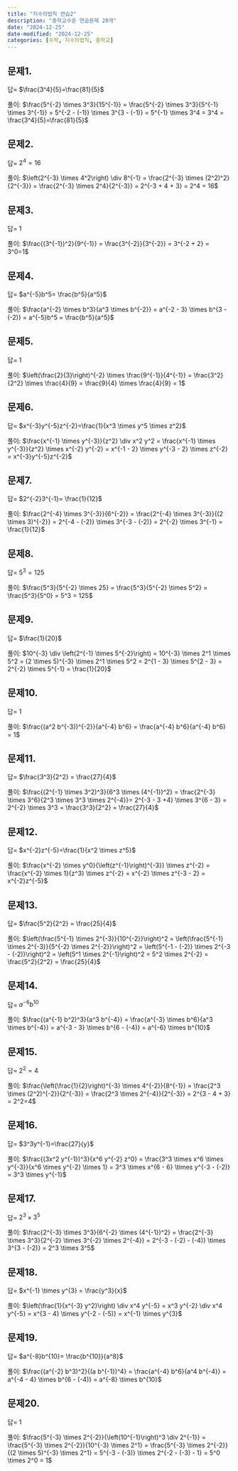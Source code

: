 ```yaml
---
title: "지수의법칙 연습2"
description: "중학교수준 연습문제 20개"
date: "2024-12-25"
date-modified: "2024-12-25"
categories: [수학, 지수의법칙, 중학교]
---
```


## 문제1.

::: {.callout-note title="$\\frac{5^{-2} \\times 3^3}{15^{-1}} = ?$" collapse="true" appearance="minimal"}
답= $\frac{3^4}{5}=\frac{81}{5}$

풀이: $\frac{5^{-2} \times 3^3}{15^{-1}} = \frac{5^{-2} \times 3^3}{5^{-1} \times 3^{-1}} = 5^{-2 - (-1)} \times 3^{3 - (-1)} = 5^{-1} \times 3^4 = 3^4 = \frac{3^4}{5}=\frac{81}{5}$
:::

## 문제2.

::: {.callout-note title="$\\left(2^{-3} \\times 4^2\\right) \\div 8^{-1} = ?$" collapse="true" appearance="minimal"}
답= $2^4 = 16$

풀이: $\left(2^{-3} \times 4^2\right) \div 8^{-1} = \frac{2^{-3} \times (2^2)^2}{2^{-3}} = \frac{2^{-3} \times 2^4}{2^{-3}} = 2^{-3 + 4 + 3} = 2^4 = 16$
:::

## 문제3.

::: {.callout-note title="$\\frac{(3^{-1})^2}{9^{-1}} = ?$" collapse="true" appearance="minimal"}
답= $1$

풀이: $\frac{(3^{-1})^2}{9^{-1}} = \frac{3^{-2}}{3^{-2}} = 3^{-2 + 2} = 3^0=1$
:::

## 문제4.

::: {.callout-note title="$\\frac{a^{-2} \\times b^3}{a^3 \\times b^{-2}} = ?$" collapse="true" appearance="minimal"}
답= $a^{-5}b^5= \frac{b^5}{a^5}$

풀이: $\frac{a^{-2} \times b^3}{a^3 \times b^{-2}} = a^{-2 - 3} \times b^{3 - (-2)} = a^{-5}b^5 = \frac{b^5}{a^5}$
:::

## 문제5.

::: {.callout-note title="$\\left(\\frac{2}{3}\\right)^{-2} \\times \\frac{9^{-1}}{4^{-1}} = ?$" collapse="true" appearance="minimal"}
답= $1$

풀이: $\left(\frac{2}{3}\right)^{-2} \times \frac{9^{-1}}{4^{-1}} = \frac{3^2}{2^2} \times \frac{4}{9} = \frac{9}{4} \times \frac{4}{9} = 1$
:::

## 문제6.

::: {.callout-note title="$\\frac{x^{-1} \\times y^{-3}}{z^2} \\div x^2 y^2 = ?$" collapse="true" appearance="minimal"}
답= $x^{-3}y^{-5}z^{-2}=\frac{1}{x^3 \times y^5 \times z^2}$

풀이: $\frac{x^{-1} \times y^{-3}}{z^2} \div x^2 y^2 = \frac{x^{-1} \times y^{-3}}{z^2} \times x^{-2} y^{-2} = x^{-1 - 2} \times y^{-3 - 2} \times z^{-2} = x^{-3}y^{-5}z^{-2}$
:::

## 문제7.

::: {.callout-note title="$\\frac{2^{-4} \\times 3^{-3}}{6^{-2}} = ?$" collapse="true" appearance="minimal"}
답= $2^{-2}3^{-1}= \frac{1}{12}$

풀이: $\frac{2^{-4} \times 3^{-3}}{6^{-2}} = \frac{2^{-4} \times 3^{-3}}{(2 \times 3)^{-2}} = 2^{-4 - (-2)} \times 3^{-3 - (-2)} = 2^{-2} \times 3^{-1} = \frac{1}{12}$
:::

## 문제8.

::: {.callout-note title="$\\frac{5^3}{5^{-2} \\times 25} = ?$" collapse="true" appearance="minimal"}
답= $5^3 = 125$

풀이: $\frac{5^3}{5^{-2} \times 25} = \frac{5^3}{5^{-2} \times 5^2} = \frac{5^3}{5^0} = 5^3 = 125$
:::

## 문제9.

::: {.callout-note title="$10^{-3} \\div \\left(2^{-1} \\times 5^{-2}\\right) = ?$" collapse="true" appearance="minimal"}
답= $\frac{1}{20}$

풀이: $10^{-3} \div \left(2^{-1} \times 5^{-2}\right) = 10^{-3} \times 2^1 \times 5^2 = (2 \times 5)^{-3} \times 2^1 \times 5^2 = 2^{1 - 3} \times 5^{2 - 3} = 2^{-2} \times 5^{-1} = \frac{1}{20}$
:::

## 문제10.

::: {.callout-note title="$\\frac{(a^2 b^{-3})^{-2}}{a^{-4} b^6} = ?$" collapse="true" appearance="minimal"}
답= $1$

풀이: $\frac{(a^2 b^{-3})^{-2}}{a^{-4} b^6} = \frac{a^{-4} b^6}{a^{-4} b^6} = 1$
:::

## 문제11.

::: {.callout-note title="$\\frac{(2^{-1} \\times 3^2)^3}{6^3 \\times (4^{-1})^2} = ?$" collapse="true" appearance="minimal"}
답= $\frac{3^3}{2^2} = \frac{27}{4}$

풀이: $\frac{(2^{-1} \times 3^2)^3}{6^3 \times (4^{-1})^2} = \frac{2^{-3} \times 3^6}{2^3 \times 3^3 \times 2^{-4}}= 2^{-3 - 3 +4} \times 3^{6 - 3} = 2^{-2} \times 3^3 = \frac{3^3}{2^2} = \frac{27}{4}$
:::

## 문제12.

::: {.callout-note title="$\\frac{x^{-2} \\times y^0}{\\left(z^{-1}\\right)^{-3}} \\times z^{-2} = ?$" collapse="true" appearance="minimal"}
답= $x^{-2}z^{-5}=\frac{1}{x^2 \times z^5}$

풀이: $\frac{x^{-2} \times y^0}{\left(z^{-1}\right)^{-3}} \times z^{-2} = \frac{x^{-2} \times 1}{z^3} \times z^{-2} = x^{-2} \times z^{-3 - 2} = x^{-2}z^{-5}$
:::

## 문제13.

::: {.callout-note title="$\\left(\\frac{5^{-1} \\times 2^{-3}}{10^{-2}}\\right)^2 = ?$" collapse="true" appearance="minimal"}
답= $\frac{5^2}{2^2} = \frac{25}{4}$

풀이: $\left(\frac{5^{-1} \times 2^{-3}}{10^{-2}}\right)^2 = \left(\frac{5^{-1} \times 2^{-3}}{5^{-2} \times 2^{-2}}\right)^2 = \left(5^{-1 - (-2)} \times 2^{-3 - (-2)}\right)^2 = \left(5^1 \times 2^{-1}\right)^2 = 5^2 \times 2^{-2} = \frac{5^2}{2^2} = \frac{25}{4}$
:::

## 문제14.

::: {.callout-note title="$\\frac{(a^{-1} b^2)^3}{a^3 b^{-4}} = ?$" collapse="true" appearance="minimal"}
답= $a^{-6}b^{10}$

풀이: $\frac{(a^{-1} b^2)^3}{a^3 b^{-4}} = \frac{a^{-3} \times b^6}{a^3 \times b^{-4}} = a^{-3 - 3} \times b^{6 - (-4)} = a^{-6} \times b^{10}$
:::

## 문제15.

::: {.callout-note title="$\\frac{\\left(\\frac{1}{2}\\right)^{-3} \\times 4^{-2}}{8^{-1}} = ?$" collapse="true" appearance="minimal"}
답= $2^2=4$

풀이: $\frac{\left(\frac{1}{2}\right)^{-3} \times 4^{-2}}{8^{-1}} = \frac{2^3 \times (2^2)^{-2}}{2^{-3}} = \frac{2^3 \times 2^{-4}}{2^{-3}} = 2^{3 - 4 + 3} = 2^2=4$
:::

## 문제16.

::: {.callout-note title="$\\frac{(3x^2 y^{-1})^3}{x^6 y^{-2} z^0} = ?$" collapse="true" appearance="minimal"}
답= $3^3y^{-1}=\frac{27}{y}$

풀이: $\frac{(3x^2 y^{-1})^3}{x^6 y^{-2} z^0} = \frac{3^3 \times x^6 \times y^{-3}}{x^6 \times y^{-2} \times 1} = 3^3 \times x^{6 - 6} \times y^{-3 - (-2)} = 3^3 \times y^{-1}$
:::

## 문제17.

::: {.callout-note title="$\\frac{2^{-3} \\times 3^3}{6^{-2} \\times (4^{-1})^2} = ?$" collapse="true" appearance="minimal"}
답= $2^3 \times 3^5$

풀이: $\frac{2^{-3} \times 3^3}{6^{-2} \times (4^{-1})^2} = \frac{2^{-3} \times 3^3}{2^{-2} \times 3^{-2} \times 2^{-4}} = 2^{-3 - (-2) - (-4)} \times 3^{3 - (-2)} = 2^3 \times 3^5$
:::

## 문제18.

::: {.callout-note title="$\\left(\\frac{1}{x^{-3} y^2}\\right) \\div x^4 y^{-5} = ?$" collapse="true" appearance="minimal"}
답= $x^{-1} \times y^{3} = \frac{y^3}{x}$

풀이: $\left(\frac{1}{x^{-3} y^2}\right) \div x^4 y^{-5} = x^3 y^{-2} \div x^4 y^{-5} = x^{3 - 4} \times y^{-2 - (-5)} = x^{-1} \times y^{3}$
:::

## 문제19.

::: {.callout-note title="$\\frac{(a^{-2} b^3)^2}{(a b^{-1})^4} = ?$" collapse="true" appearance="minimal"}
답= $a^{-8}b^{10}= \frac{b^{10}}{a^8}$

풀이: $\frac{(a^{-2} b^3)^2}{(a b^{-1})^4} = \frac{a^{-4} b^6}{a^4 b^{-4}} = a^{-4 - 4} \times b^{6 - (-4)} = a^{-8} \times b^{10}$
:::

## 문제20.

::: {.callout-note title="$\\frac{5^{-3} \\times 2^{-2}}{\\left(10^{-1}\\right)^3 \\div 2^{-1}} = ?$" collapse="true" appearance="minimal"}
답= $1$

풀이: $\frac{5^{-3} \times 2^{-2}}{\left(10^{-1}\right)^3 \div 2^{-1}} = \frac{5^{-3} \times 2^{-2}}{10^{-3} \times 2^1} = \frac{5^{-3} \times 2^{-2}}{(2 \times 5)^{-3} \times 2^1} = 5^{-3 - (-3)} \times 2^{-2 - (-3) - 1} = 5^0 \times 2^0 = 1$
:::
